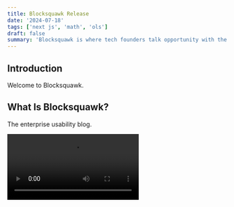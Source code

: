 ```yaml
---
title: Blocksquawk Release
date: '2024-07-18'
tags: ['next js', 'math', 'ols']
draft: false
summary: 'Blocksquawk is where tech founders talk opportunity with the founders of DeFi One'
---
```


## Introduction

Welcome to Blocksquawk.

## What Is Blocksquawk?

The enterprise usability blog.


<video controls>
  <source src="https://quantumone.b-cdn.net/Adobe_Express_20230116_1727430_1.mp4" type="video/mp4" 

/> 

</video>

